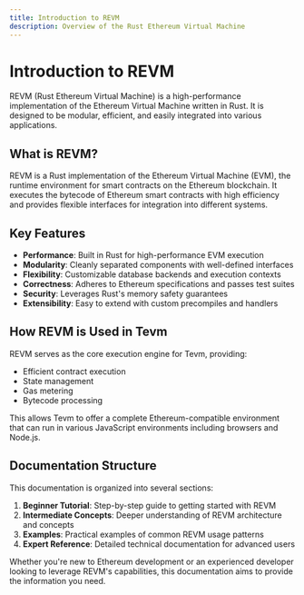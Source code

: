 ```yaml
---
title: Introduction to REVM
description: Overview of the Rust Ethereum Virtual Machine
---
```


# Introduction to REVM

REVM (Rust Ethereum Virtual Machine) is a high-performance implementation of the Ethereum Virtual Machine written in Rust. It is designed to be modular, efficient, and easily integrated into various applications.

## What is REVM?

REVM is a Rust implementation of the Ethereum Virtual Machine (EVM), the runtime environment for smart contracts on the Ethereum blockchain. It executes the bytecode of Ethereum smart contracts with high efficiency and provides flexible interfaces for integration into different systems.

## Key Features

- **Performance**: Built in Rust for high-performance EVM execution
- **Modularity**: Cleanly separated components with well-defined interfaces
- **Flexibility**: Customizable database backends and execution contexts
- **Correctness**: Adheres to Ethereum specifications and passes test suites
- **Security**: Leverages Rust's memory safety guarantees
- **Extensibility**: Easy to extend with custom precompiles and handlers

## How REVM is Used in Tevm

REVM serves as the core execution engine for Tevm, providing:

- Efficient contract execution
- State management
- Gas metering
- Bytecode processing

This allows Tevm to offer a complete Ethereum-compatible environment that can run in various JavaScript environments including browsers and Node.js.

## Documentation Structure

This documentation is organized into several sections:

1. **Beginner Tutorial**: Step-by-step guide to getting started with REVM
2. **Intermediate Concepts**: Deeper understanding of REVM architecture and concepts
3. **Examples**: Practical examples of common REVM usage patterns
4. **Expert Reference**: Detailed technical documentation for advanced users

Whether you're new to Ethereum development or an experienced developer looking to leverage REVM's capabilities, this documentation aims to provide the information you need.
